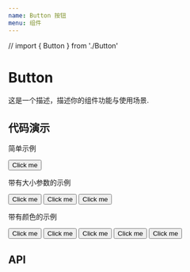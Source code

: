 ```yaml
---
name: Button 按钮
menu: 组件
---
```


// import { Button } from './Button'


# Button

这是一个描述，描述你的组件功能与使用场景.

## 代码演示

简单示例

<Playground>
  <Button>Click me</Button>
</Playground>

带有大小参数的示例

<Playground>
  <Button scale="small">Click me</Button>
  <Button scale="normal">Click me</Button>
  <Button scale="big">Click me</Button>
</Playground>

带有颜色的示例

<Playground>
  <Button kind="primary">Click me</Button>
  <Button kind="secondary">Click me</Button>
  <Button kind="cancel">Click me</Button>
  <Button kind="dark">Click me</Button>
  <Button kind="gray">Click me</Button>
</Playground>


## API

<PropsTable of={Button} />